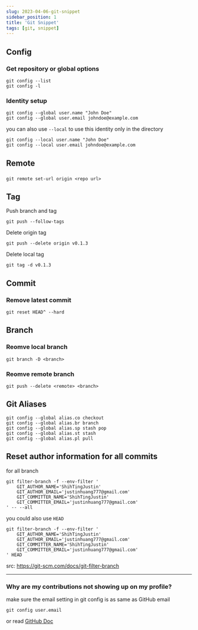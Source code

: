 ```yaml
---
slug: 2023-04-06-git-snippet
sidebar_position: 1
title: 'Git Snippet'
tags: [git, snippet]
---
```


## Config
### Get repository or global options
```command
git config --list
git config -l
```

### Identity setup
```command
git config --global user.name "John Doe"
git config --global user.email johndoe@example.com
```
you can also use `--local` to use this identity only in the directory
```command
git config --local user.name "John Doe"
git config --local user.email johndoe@example.com
```

## Remote
###
```command
git remote set-url origin <repo url>
```

## Tag
Push branch and tag
```command
git push --follow-tags
```

Delete origin tag
```command
git push --delete origin v0.1.3
```

Delete local tag
```command
git tag -d v0.1.3
```

## Commit
### Remove latest commit
```command
git reset HEAD^ --hard
```

## Branch
### Reomve local branch
```command
git branch -D <branch>
```

### Reomve remote branch
```command
git push --delete <remote> <branch>
```

## Git Aliases
```command
git config --global alias.co checkout
git config --global alias.br branch
git config --global alias.sp stash pop
git config --global alias.st stash
git config --global alias.pl pull
```


## Reset author information for all commits
for all branch

```command
git filter-branch -f --env-filter '
    GIT_AUTHOR_NAME='ShihTingJustin'
    GIT_AUTHOR_EMAIL='justinhuang777@gmail.com'
    GIT_COMMITTER_NAME='ShihTingJustin'
    GIT_COMMITTER_EMAIL='justinhuang777@gmail.com'
' -- --all
```

you could also use `HEAD`
```command
git filter-branch -f --env-filter '
    GIT_AUTHOR_NAME='ShihTingJustin'
    GIT_AUTHOR_EMAIL='justinhuang777@gmail.com'
    GIT_COMMITTER_NAME='ShihTingJustin'
    GIT_COMMITTER_EMAIL='justinhuang777@gmail.com'
' HEAD
```
src: https://git-scm.com/docs/git-filter-branch

---

### Why are my contributions not showing up on my profile?

make sure the email setting in git config is as same as GitHub email

```command
git config user.email
```

or read [GitHub Doc](https://docs.github.com/en/account-and-profile/setting-up-and-managing-your-github-profile/managing-contribution-graphs-on-your-profile/why-are-my-contributions-not-showing-up-on-my-profile)
